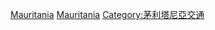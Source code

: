 {{Commons category|Airports in Mauritania}}

[[Category:各国机场|Mauritania]]
[[Category:非洲各國機場|Mauritania]]
[[Category:茅利塔尼亞交通|Category:茅利塔尼亞交通]]